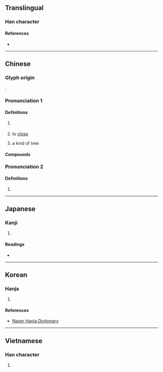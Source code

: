 {{also|桠}}
{{character info/new}}
==Translingual==
{{Han simplified forms|椏|𬂲|桠|ex=y}}

===Han character===
{{Han char|rn=75|rad=木|as=08|sn=12|four=41917|canj=DMLM|ids=⿰木亞}}

====References====
* {{Han ref|kx=0536.120|dkj=15025|dj=0924.020|hdz=21224.030|uh=690F|ud=26895|bh=D9B2|bd=55730}}

----

==Chinese==

===Glyph origin===
{{Han etym}}
{{Han compound|木|亞|ls=psc|c1=s|c2=p|t1=tree}}.

===Pronunciation 1===
{{zh-forms|s=桠|s2=丫|note=桠 - Mainland standard character in place names, personal names and technical terms|alt=枒}}
{{zh-pron
|m=yā
|c=aa1,ngaa4
|mc=1
|oc=2
|ma=
|cat=n,v
}}

====Definitions====
{{zh-hanzi}}

# {{zh-alt-form|丫|the [[fork]]ing [[branch]] of a [[tree]]}} {{defdate|from 6th c.}}
# {{zh-o}} to [[close]]
# {{zh-hg}} a kind of tree

====Compounds====
{{zh-der|椏杈|椏枝|枝椏|椏溪|五椏果|棉椏|樹椏:chhiū-oe}}

===Pronunciation 2===
{{zh-forms|s=桠}}

{{zh-pron
|m=ě
|mc=2
|oc=1
|ma=
|cat=n
}}

====Definitions====
{{zh-hanzi}}

# {{zh-only|㰁椏}}
----

==Japanese==

===Kanji===
{{ja-kanji|grade=|rs=木08|shin=𬂲}}

# {{rfdef|ja|sort=木08}}

====Readings====
* {{ja-readings
|goon=え
|kanon=あ
|kun=また-
}}

----

==Korean==

===Hanja===
{{ko-hanja|hangeul=아|rv=a|mr=a|y=a|eumhun=}}

# {{rfdef|ko|sort=木08}}

====References====
* [http://hanja.naver.com/hanja?q=%E6%A4%8F Naver Hanja Dictionary]

----

==Vietnamese==

===Han character===
{{vi-hantu|[[a]], [[nha]]|rs=木08}}

# {{rfdef|vi|sort=木08}}